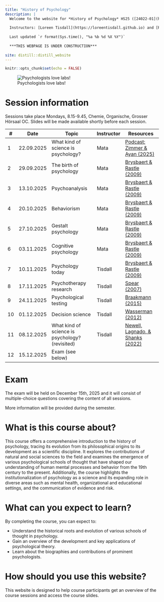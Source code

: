 ```yaml
---
title: "History of Psychology"
description: |
  Welcome to the website for *History of Psychology* HS25 ([24022-01](https://vorlesungsverzeichnis.unibas.ch/de/vorlesungsverzeichnis?id=293358))
  
  Instructors: [Loreen Tisdall](https://loreentisdall.github.io) and [Rui Mata](https://psychologie.unibas.ch/de/personen/rui-mata/about-me/), University of Basel
  
  Last updated `r format(Sys.time(), "%a %b %d %X %Y")`
  
  ***THIS WEBPAGE IS UNDER CONSTRUCTION***
  
site: distill::distill_website
---
```


```r
knitr::opts_chunk$set(echo = FALSE)

```

![Psychologists love labs!](photos/lab.jpg)

# Session information

Sessions take place Mondays, 8.15-9.45, Chemie, Organische, Grosser Hörsaal OC. 
Slides will be made available shortly before each session. 

::: l-body
| # | Date       | Topic                               | Instructor | Resources                     |
|---| -----------|-------------------------------------|------------|-------------------------------|
| 1 | 22.09.2025 | What kind of science is psychology? | Mata | [Podcast: Zimmer & Ayan (2025)](https://www.spektrum.de/podcast/spektrum-podcast-zwischen-forschung-und-ratgebern/2282753) |
| 2 | 29.09.2025 | The birth of psychology | Mata | [Brysbaert & Rastle (2009)](https://adam.unibas.ch/goto_adam_crs_1995736.html) |
| 3 | 13.10.2025 | Psychoanalysis | Mata | [Brysbaert & Rastle (2009)](https://adam.unibas.ch/goto_adam_crs_1995736.html)|
| 4 | 20.10.2025 | Behaviorism | Mata |  [Brysbaert & Rastle (2009)](https://adam.unibas.ch/goto_adam_crs_1995736.html) |
| 5 | 27.10.2025 | Gestalt psychology | Mata | [Brysbaert & Rastle (2009)](https://adam.unibas.ch/goto_adam_crs_1995736.html)|
| 6 | 03.11.2025 | Cognitive psychology | Mata |  [Brysbaert & Rastle (2009)](https://adam.unibas.ch/goto_adam_crs_1995736.html) |
| 7 | 10.11.2025 | Psychology today | Tisdall |  [Brysbaert & Rastle (2009)](https://adam.unibas.ch/goto_adam_crs_1995736.html) |
| 8 | 17.11.2025 | Psychotherapy research | Tisdall |  [Spear (2007)](https://adam.unibas.ch/goto_adam_crs_1995736.html) |
| 9 | 24.11.2025 | Psychological testing | Tisdall |  [Braakmann (2015)](https://adam.unibas.ch/goto_adam_crs_1995736.html) |
|10 | 01.12.2025 | Decision science | Tisdall | [Wasserman (2012)](https://adam.unibas.ch/goto_adam_crs_1995736.html) |
|11 | 08.12.2025 | What kind of science is psychology? (revisited) | Tisdall | [Newell, Lagnado, & Shanks (2022)](https://adam.unibas.ch/goto_adam_crs_1995736.html) |
|12 | 15.12.2025 | Exam (see below) | | 
:::

# Exam

The exam will be held on December 15th, 2025 and it will consist of multiple-choice questions covering the content of all sessions. 

More information will be provided during the semester.

<!--The exam will take place in different locations:-->

<!-- **Last Name A–F** -->

<!-- Kollegienhaus, Hörsaal 001: Students with last names starting A up to and including F -->

<!-- **Last Name G–Z** -->

<!-- Bernoullianum, Grösser Hörsaal 148: Students will last names starting with G to Z -->

<!-- **Nachteilsausgleich** -->

<!-- Students notified individually by email (Missionsstr. 64a, Seminarraum 00.001) -->

# What is this course about?

This course offers a comprehensive introduction to the history of psychology, tracing its evolution from its philosophical origins to its development as a scientific discipline. It explores the contributions of natural and social sciences to the field and examines the emergence of various psychological schools of thought that have shaped our understanding of human mental processes and behavior from the 19th century to the present. Additionally, the course highlights the institutionalization of psychology as a science and its expanding role in diverse areas such as mental health, organizational and educational settings, and the communication of evidence and risk.

# What can you expect to learn?

By completing the course, you can expect to:

- Understand the historical roots and evolution of various schools of thought in psychology.
- Gain an overview of the development and key applications of psychological theory.
- Learn about the biographies and contributions of prominent psychologists.

# How should you use this website?

This website is designed to help course participants get an overview of the course sessions and access the course slides. 

<!-- A [FAQ](https://adam.unibas.ch/goto_adam_crs_1995736.html) forum is available on ADAM.  -->